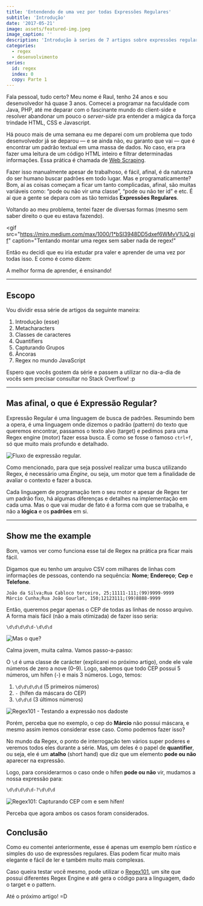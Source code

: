 ```yaml
---
title: 'Entendendo de uma vez por todas Expressões Regulares'
subtitle: 'Introdução'
date: '2017-05-21'
image: assets/featured-img.jpeg
image_caption: ''
description: 'Introdução à series de 7 artigos sobre expressões regulares e uma visão geral do que são expressões regulares.'
categories:
  - regex
  - desenvolvimento
series:
  id: regex
  index: 0
  copy: Parte 1
---
```


Fala pessoal, tudo certo? Meu nome é Raul, tenho 24 anos e sou desenvolvedor há quase 3 anos. Comecei a programar na faculdade com Java, PHP, até me deparar com o fascinante mundo do client-side e resolver abandonar um pouco o _server-side_ pra entender a mágica da força trindade HTML, CSS e Javascript.

Há pouco mais de uma semana eu me deparei com um problema que todo desenvolvedor já se deparou — e se ainda não, eu garanto que vai — que é encontrar um padrão textual em uma massa de dados. No caso, era pra fazer uma leitura de um código HTML inteiro e filtrar determinadas informações. Essa prática é chamada de [Web Scraping](https://en.wikipedia.org/wiki/Web_scraping).

Fazer isso manualmente apesar de trabalhoso, é fácil, afinal, é da natureza do ser humano buscar padrões em todo lugar. Mas e programaticamente? Bom, aí as coisas começam a ficar um tanto complicadas, afinal, são muitas variáveis como: “pode ou não vir uma classe”, “pode ou não ter id” e etc. É aí que a gente se depara com as tão temidas **Expressões Regulares**.

Voltando ao meu problema, tentei fazer de diversas formas (mesmo sem saber direito o que eu estava fazendo).

<gif
  src="https://miro.medium.com/max/1000/1*bSI3948DD5dxef6WMvV1UQ.gif"
  caption="Tentando montar uma regex sem saber nada de regex!"
></gif>

Então eu decidi que eu iria estudar pra valer e aprender de uma vez por todas isso. E como é como dizem:

<big-quote>A melhor forma de aprender, é ensinando!</big-quote>

---

## Escopo

Vou dividir essa série de artigos da seguinte maneira:

<!-- TODO: Replace with the incoming blog url -->

1. Introdução (esse)
1. Metacharacters
1. Classes de caracteres
1. Quantifiers
1. Capturando Grupos
1. Âncoras
1. Regex no mundo JavaScript

Espero que vocês gostem da série e passem a utilizar no dia-a-dia de vocês sem precisar consultar no Stack Overflow! :p

---

## Mas afinal, o que é Expressão Regular?

Expressão Regular é uma linguagem de busca de padrões. Resumindo bem a opera, é uma linguagem onde dizemos o padrão (pattern) do texto que queremos encontrar, passamos o texto alvo (target) e pedimos para uma Regex engine (motor) fazer essa busca. É como se fosse o famoso `ctrl+f`, só que muito mais profundo e detalhado.

![Fluxo de expressão regular.](./assets/regex-flow.png)

Como mencionado, para que seja possível realizar uma busca utilizando Regex, é necessário uma _Engine_, ou seja, um motor que tem a finalidade de avaliar o contexto e fazer a busca.

Cada linguagem de programação tem o seu motor e apesar de Regex ter um padrão fixo, há algumas diferenças e detalhes na implementação em cada uma. Mas o que vai mudar de fato é a forma com que se trabalha, e não a **lógica** e os **padrões** em si.

---

## Show me the example

Bom, vamos ver como funciona esse tal de Regex na prática pra ficar mais fácil.

Digamos que eu tenho um arquivo CSV com milhares de linhas com informações de pessoas, contendo na sequência: **Nome**; **Endereço**; **Cep** e **Telefone**.

```csv
João da Silva;Rua Cabloco terceiro, 25;11111-111;(99)9999-9999
Márcio Cunha;Rua João Gourlat, 150;12123111;(99)8888-9999
```

Então, queremos pegar apenas o CEP de todas as linhas de nosso arquivo. A forma mais fácil (não a mais otimizada) de fazer isso seria:

```txt
\d\d\d\d\d-\d\d\d
```

![Mas o que?](./assets/wtf.jpeg)

Calma jovem, muita calma. Vamos passo-a-passo:

O `\d` é uma classe de carácter (explicarei no próximo artigo), onde ele vale números de zero a nove (0–9). Logo, sabemos que todo CEP possui 5 números, um hífen (-) e mais 3 números. Logo, temos:

1. `\d\d\d\d\d` (5 primeiros números)
1. `-` (hífen da máscara do CEP)
1. `\d\d\d` (3 últimos números)

![Regex101 - Testando a expressão nos dadoste](./assets/test-regex-1.png)

Porém, perceba que no exemplo, o cep do **Márcio** não possui máscara, e mesmo assim iremos considerar esse caso. Como podemos fazer isso?

No mundo da Regex, o ponto de interrogação tem vários super poderes e veremos todos eles durante a série. Mas, um deles é o papel de **quantifier**, ou seja, ele é um **atalho** (short hand) que diz que um elemento **pode ou não** aparecer na expressão.

Logo, para considerarmos o caso onde o hífen **pode ou não** vir, mudamos a nossa expressão para:

```txt
\d\d\d\d\d-?\d\d\d
```

![Regex101: Capturando CEP com e sem hífen!](./assets/test-regex-2.png)

Perceba que agora ambos os casos foram considerados.

## Conclusão

Como eu comentei anteriormente, esse é apenas um exemplo bem rústico e simples do uso de expressões regulares. Elas podem ficar muito mais elegante e fácil de ler e também muito mais complexas.

Caso queira testar você mesmo, pode utilizar o [Regex101](https://regex101.com/), um site que possui diferentes Regex Engine e até gera o código para a linguagem, dado o target e o pattern.

Até o próximo artigo! =D

